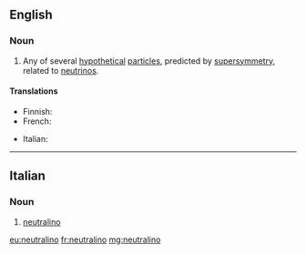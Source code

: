 ==English==

===Noun===
{{wikipedia}}
{{en-noun}}

# {{physics}} Any of several [[hypothetical]] [[particle]]s, predicted by [[supersymmetry]], related to [[neutrino]]s.

====Translations====
{{trans-top|hypothetical particle}}
* Finnish: {{t-|fi|neutraliino}}
* French: {{t+|fr|neutralino|m}}
{{trans-mid}}
* Italian: {{t-|it|neutralino}}
{{trans-bottom}}

----

==Italian==

===Noun===
{{wikipedia|lang=it}}
{{it-noun|neutralin|m|o|i}}

#{{physics|lang=it}} [[#English|neutralino]]

[[eu:neutralino]]
[[fr:neutralino]]
[[mg:neutralino]]